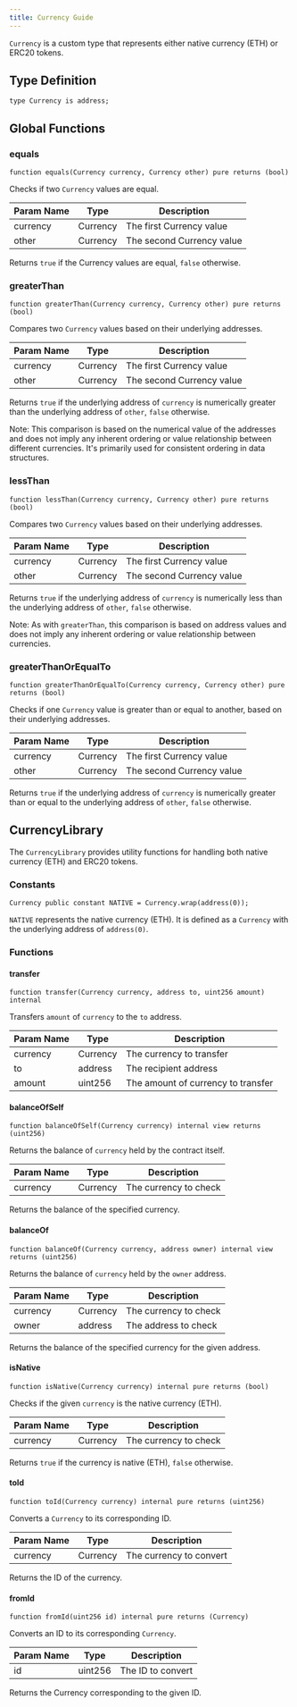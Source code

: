 ```yaml
---
title: Currency Guide
---
```


`Currency` is a custom type that represents either native currency (ETH) or ERC20 tokens.

## Type Definition

```solidity
type Currency is address;
```

## Global Functions

### equals

```solidity
function equals(Currency currency, Currency other) pure returns (bool)
```

Checks if two `Currency` values are equal.

| Param Name | Type     | Description                |
|------------|----------|----------------------------|
| currency   | Currency | The first Currency value   |
| other      | Currency | The second Currency value  |

Returns `true` if the Currency values are equal, `false` otherwise.

### greaterThan

```solidity
function greaterThan(Currency currency, Currency other) pure returns (bool)
```

Compares two `Currency` values based on their underlying addresses.

| Param Name | Type     | Description                |
|------------|----------|----------------------------|
| currency   | Currency | The first Currency value   |
| other      | Currency | The second Currency value  |

Returns `true` if the underlying address of `currency` is numerically greater than the underlying address of `other`, `false` otherwise.

Note: This comparison is based on the numerical value of the addresses and does not imply any inherent ordering or value relationship between different currencies. It's primarily used for consistent ordering in data structures.

### lessThan

```solidity
function lessThan(Currency currency, Currency other) pure returns (bool)
```

Compares two `Currency` values based on their underlying addresses.

| Param Name | Type     | Description                |
|------------|----------|----------------------------|
| currency   | Currency | The first Currency value   |
| other      | Currency | The second Currency value  |

Returns `true` if the underlying address of `currency` is numerically less than the underlying address of `other`, `false` otherwise.

Note: As with `greaterThan`, this comparison is based on address values and does not imply any inherent ordering or value relationship between currencies.

### greaterThanOrEqualTo

```solidity
function greaterThanOrEqualTo(Currency currency, Currency other) pure returns (bool)
```

Checks if one `Currency` value is greater than or equal to another, based on their underlying addresses.

| Param Name | Type     | Description                |
|------------|----------|----------------------------|
| currency   | Currency | The first Currency value   |
| other      | Currency | The second Currency value  |

Returns `true` if the underlying address of `currency` is numerically greater than or equal to the underlying address of `other`, `false` otherwise.

## CurrencyLibrary

The `CurrencyLibrary` provides utility functions for handling both native currency (ETH) and ERC20 tokens.

### Constants

```solidity
Currency public constant NATIVE = Currency.wrap(address(0));
```

`NATIVE` represents the native currency (ETH). It is defined as a `Currency` with the underlying address of `address(0)`.

### Functions

#### transfer

```solidity
function transfer(Currency currency, address to, uint256 amount) internal
```

Transfers `amount` of `currency` to the `to` address.

| Param Name | Type     | Description                           |
|------------|----------|---------------------------------------|
| currency   | Currency | The currency to transfer              |
| to         | address  | The recipient address                 |
| amount     | uint256  | The amount of currency to transfer    |

#### balanceOfSelf

```solidity
function balanceOfSelf(Currency currency) internal view returns (uint256)
```

Returns the balance of `currency` held by the contract itself.

| Param Name | Type     | Description                |
|------------|----------|----------------------------|
| currency   | Currency | The currency to check      |

Returns the balance of the specified currency.

#### balanceOf

```solidity
function balanceOf(Currency currency, address owner) internal view returns (uint256)
```

Returns the balance of `currency` held by the `owner` address.

| Param Name | Type     | Description                |
|------------|----------|----------------------------|
| currency   | Currency | The currency to check      |
| owner      | address  | The address to check       |

Returns the balance of the specified currency for the given address.

#### isNative

```solidity
function isNative(Currency currency) internal pure returns (bool)
```

Checks if the given `currency` is the native currency (ETH).

| Param Name | Type     | Description                |
|------------|----------|----------------------------|
| currency   | Currency | The currency to check      |

Returns `true` if the currency is native (ETH), `false` otherwise.

#### toId

```solidity
function toId(Currency currency) internal pure returns (uint256)
```

Converts a `Currency` to its corresponding ID.

| Param Name | Type     | Description                |
|------------|----------|----------------------------|
| currency   | Currency | The currency to convert    |

Returns the ID of the currency.

#### fromId

```solidity
function fromId(uint256 id) internal pure returns (Currency)
```

Converts an ID to its corresponding `Currency`.

| Param Name | Type     | Description                |
|------------|----------|----------------------------|
| id         | uint256  | The ID to convert          |

Returns the Currency corresponding to the given ID.